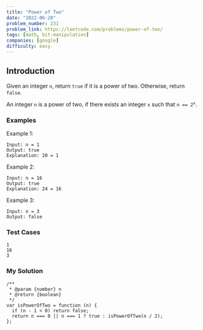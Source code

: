 ```yaml
---
title: "Power of Two"
date: "2022-06-20"
problem_number: 231
problem_link: https://leetcode.com/problems/power-of-two/
tags: [math, bit-manipulation]
companies: [google]
difficulty: easy
---
```


<h2>Introduction</h2>

Given an integer <code>n</code>, return <code>true</code> if it is a power of two. Otherwise, return <code>false</code>.

An integer <code>n</code> is a power of two, if there exists an integer <code>x</code> such that <code>n == 2<sup>x</sup></code>.

<h3>Examples</h3>

Example 1:

```
Input: n = 1
Output: true
Explanation: 20 = 1
```

Example 2:

```
Input: n = 16
Output: true
Explanation: 24 = 16
```

Example 3:

```
Input: n = 3
Output: false
```

<h3>Test Cases</h3>

```
1
16
3
```

<h3>My Solution</h3>

```
/**
 * @param {number} n
 * @return {boolean}
 */
var isPowerOfTwo = function (n) {
  if (n - 1 < 0) return false;
  return n === 0 || n === 1 ? true : isPowerOfTwo(n / 2);
};
```
